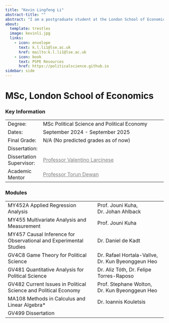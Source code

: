 ```yaml
---
title: "Kevin Lingfeng Li"
abstract-title: ""
abstract: "I am a postgraduate student at the London School of Economics, interested in applied econometrics, political economy, and development economics. I am an intern at the United Nations Development Programme."
about:
  template: trestles
  image: kevinli.jpg
  links:
    - icon: envelope
      text: k.l.li1@lse.ac.uk
      href: mailto:k.l.li1@lse.ac.uk
    - icon: book
      text: PSPE Resources
      href: https://politicalscience.github.io
sidebar: side
---
```


# MSc, London School of Economics

### Key Information

|                          |                                                                                                                                   |
|----------------|--------------------------------------------------------|
| Degree:                  | MSc Political Science and Political Economy                                                                                       |
| Dates:                   | September 2024 - September 2025                                                                                                   |
| Final Grade:             | N/A (No predicted grades as of now)                                                                                               |
| Dissertation:            |                                                                                                                                   |
| Dissertation Supervisor: | [Professor Valentino Larcinese](https://www.lse.ac.uk/government/people/academic-staff/valentino-larcinese){style="color: gray;"} |
| Academic Mentor          | [Professor Torun Dewan](https://en.wikipedia.org/wiki/Torun_Dewan){style="color: gray;"}                                          |

### Modules

|                                                                   |                                                   |
|-----------------------------------------|-------------------------------|
| MY452A Applied Regression Analysis                                | Prof. Jouni Kuha, Dr. Johan Ahlback               |
| MY455 Multivariate Analysis and Measurement                       | Prof. Jouni Kuha                                  |
| MY457 Causal Inference for Observational and Experimental Studies | Dr. Daniel de Kadt                                |
| GV4C8 Game Theory for Political Science                           | Dr. Rafael Hortala-Vallve, Dr. Kun Byeonggeun Heo |
| GV481 Quantitative Analysis for Political Science                 | Dr. Aliz Tóth, Dr. Felipe Torres-Raposo           |
| GV482 Current Issues in Political Science and Political Economy   | Prof. Stephane Wolton, Dr. Kun Byeonggeun Heo     |
| MA108 Methods in Calculus and Linear Algebra\*                    | Dr. Ioannis Kouletsis                             |
| GV499 Dissertation                                                |                                                   |
